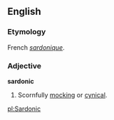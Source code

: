 ==English==

===Etymology===
French ''[[sardonique]]''. 

===Adjective===
'''sardonic'''
# Scornfully [[mock]]ing or [[cynical]].

[[pl:Sardonic]]